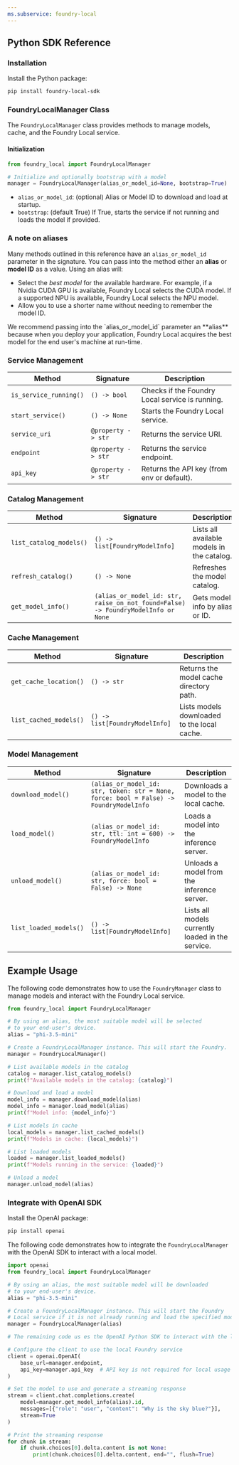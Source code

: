 ```yaml
---
ms.subservice: foundry-local
---
```


## Python SDK Reference

### Installation

Install the Python package:

```bash
pip install foundry-local-sdk
```

### FoundryLocalManager Class

The `FoundryLocalManager` class provides methods to manage models, cache, and the Foundry Local service.

#### Initialization

```python
from foundry_local import FoundryLocalManager

# Initialize and optionally bootstrap with a model
manager = FoundryLocalManager(alias_or_model_id=None, bootstrap=True)
```

- `alias_or_model_id`: (optional) Alias or Model ID to download and load at startup.
- `bootstrap`: (default True) If True, starts the service if not running and loads the model if provided.

### A note on aliases

Many methods outlined in this reference have an `alias_or_model_id` parameter in the signature. You can pass into the method either an **alias** or **model ID** as a value. Using an alias will:

- Select the *best model* for the available hardware. For example, if a Nvidia CUDA GPU is available, Foundry Local selects the CUDA model. If a supported NPU is available, Foundry Local selects the NPU model.
- Allow you to use a shorter name without needing to remember the model ID.

<Tip>
We recommend passing into the `alias_or_model_id` parameter an **alias** because when you deploy your application, Foundry Local acquires the best model for the end user's machine at run-time.
</Tip>

### Service Management

| Method                | Signature                  | Description                                      |
|-----------------------|---------------------------|--------------------------------------------------|
| `is_service_running()`| `() -> bool`              | Checks if the Foundry Local service is running.   |
| `start_service()`     | `() -> None`              | Starts the Foundry Local service.                |
| `service_uri`         | `@property -> str`        | Returns the service URI.                         |
| `endpoint`            | `@property -> str`        | Returns the service endpoint.                    |
| `api_key`             | `@property -> str`        | Returns the API key (from env or default).       |

### Catalog Management

| Method                    | Signature                                         | Description                                      |
|---------------------------|---------------------------------------------------|--------------------------------------------------|
| `list_catalog_models()`   | `() -> list[FoundryModelInfo]`                    | Lists all available models in the catalog.        |
| `refresh_catalog()`       | `() -> None`                                      | Refreshes the model catalog.                     |
| `get_model_info()`        | `(alias_or_model_id: str, raise_on_not_found=False) -> FoundryModelInfo or None` | Gets model info by alias or ID.                  |

### Cache Management

| Method                    | Signature                                         | Description                                      |
|---------------------------|---------------------------------------------------|--------------------------------------------------|
| `get_cache_location()`    | `() -> str`                                       | Returns the model cache directory path.           |
| `list_cached_models()`     | `() -> list[FoundryModelInfo]`                    | Lists models downloaded to the local cache.       |

### Model Management

| Method                        | Signature                                                                 | Description                                      |
|-------------------------------|---------------------------------------------------------------------------|--------------------------------------------------|
| `download_model()`            | `(alias_or_model_id: str, token: str = None, force: bool = False) -> FoundryModelInfo` | Downloads a model to the local cache.            |
| `load_model()`                | `(alias_or_model_id: str, ttl: int = 600) -> FoundryModelInfo`            | Loads a model into the inference server.         |
| `unload_model()`              | `(alias_or_model_id: str, force: bool = False) -> None`                   | Unloads a model from the inference server.       |
| `list_loaded_models()`        | `() -> list[FoundryModelInfo]`                                            | Lists all models currently loaded in the service.|

## Example Usage

The following code demonstrates how to use the `FoundryManager` class to manage models and interact with the Foundry Local service.

```python
from foundry_local import FoundryLocalManager

# By using an alias, the most suitable model will be selected 
# to your end-user's device.
alias = "phi-3.5-mini"

# Create a FoundryLocalManager instance. This will start the Foundry.
manager = FoundryLocalManager()

# List available models in the catalog
catalog = manager.list_catalog_models()
print(f"Available models in the catalog: {catalog}")

# Download and load a model
model_info = manager.download_model(alias)
model_info = manager.load_model(alias)
print(f"Model info: {model_info}")

# List models in cache
local_models = manager.list_cached_models()
print(f"Models in cache: {local_models}")

# List loaded models
loaded = manager.list_loaded_models()
print(f"Models running in the service: {loaded}")

# Unload a model
manager.unload_model(alias)
```

### Integrate with OpenAI SDK

Install the OpenAI package:

```bash
pip install openai
```

The following code demonstrates how to integrate the `FoundryLocalManager` with the OpenAI SDK to interact with a local model.

```python
import openai
from foundry_local import FoundryLocalManager

# By using an alias, the most suitable model will be downloaded 
# to your end-user's device.
alias = "phi-3.5-mini"

# Create a FoundryLocalManager instance. This will start the Foundry 
# Local service if it is not already running and load the specified model.
manager = FoundryLocalManager(alias)

# The remaining code us es the OpenAI Python SDK to interact with the local model.

# Configure the client to use the local Foundry service
client = openai.OpenAI(
    base_url=manager.endpoint,
    api_key=manager.api_key  # API key is not required for local usage
)

# Set the model to use and generate a streaming response
stream = client.chat.completions.create(
    model=manager.get_model_info(alias).id,
    messages=[{"role": "user", "content": "Why is the sky blue?"}],
    stream=True
)

# Print the streaming response
for chunk in stream:
    if chunk.choices[0].delta.content is not None:
        print(chunk.choices[0].delta.content, end="", flush=True)
```
